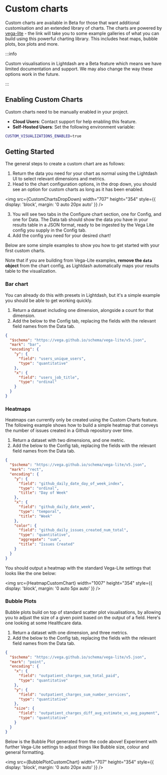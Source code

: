 
# Custom charts

Custom charts are available in Beta for those that want additional customisation and an extended library of charts. 
The charts are powered by [vega-lite](https://vega.github.io/vega-lite/examples/) - the link will take you to some example galleries of what you can build using this powerful charting library. 
This includes heat maps, bubble plots, box plots and more.

:::info

Custom visualisations in Lightdash are a Beta feature which means we have limited documentation and support. We may also change the way these options work in the future.

:::

## Enabling Custom Charts

Custom charts need to be manually enabled in your project. 

- **Cloud Users**: Contact support for help enabling this feature.
- **Self-Hosted Users**: Set the following environment variable:

```sh
CUSTOM_VISUALIZATIONS_ENABLED=true
```

## Getting Started

The general steps to create a custom chart are as follows:

1. Return the data you need for your chart as normal using the Lightdash UI to select relevant dimensions and metrics.
2. Head to the chart configuration options, in the drop down, you should see an option for custom charts as long as it has been enabled.

<img
  src={CustomChartsDropDown}
  width="707"
  height="354"
  style={{ display: 'block', margin: '0 auto 20px auto' }}
/>

3. You will see two tabs in the Configure chart section, one for Config, and one for Data. The Data tab should show the data you have in your results table in a JSON format, ready to be ingested by the Vega Lite config you supply in the Config tab.
4. Add the config you need for your desired chart!

Below are some simple examples to show you how to get started with your first custom charts. 

Note that if you are building from Vega-Lite examples, **remove the `data` object** from the chart config, as Lightdash automatically maps your results table to the visualization.

### Bar chart

You can already do this with presets in Lightdash, but it's a simple example you should be able to get working quickly.

1. Return a dataset including one dimension, alongside a count for that dimension.
2. Add the below to the Config tab, replacing the fields with the relevant field names from the Data tab.

```json
{
  "$schema": "https://vega.github.io/schema/vega-lite/v5.json",
  "mark": "bar",
  "encoding": {
    "y": {
      "field": "users_unique_users",
      "type": "quantitative"
    },
    "x": {
      "field": "users_job_title",
      "type": "ordinal"
    }
  }
}
```

### Heatmaps

Heatmaps can currently only be created using the Custom Charts feature. The following example shows how to build a simple heatmap that conveys the number of issues created in a Github repository over time.

1. Return a dataset with two dimensions, and one metric.
2. Add the below to the Config tab, replacing the fields with the relevant field names from the Data tab.

```json
{
  "$schema": "https://vega.github.io/schema/vega-lite/v5.json",
  "mark": "rect",
  "encoding": {
    "y": {
      "field": "github_daily_date_day_of_week_index",
      "type": "ordinal",
      "title": "Day of Week"
    },
    "x": {
      "field": "github_daily_date_week",
      "type": "temporal",
      "title": "Week"
    },
    "color": {
      "field": "github_daily_issues_created_num_total",
      "type": "quantitative",
      "aggregate": "sum",
      "title": "Issues Created"
    }
  }
}
```

You should output a heatmap with the standard Vega-Lite settings that looks like the one below:

<img
  src={HeatmapCustomChart}
  width="1007"
  height="354"
  style={{ display: 'block', margin: '0 auto 5px auto' }}
/>

### Bubble Plots

Bubble plots build on top of standard scatter plot visualisations, by allowing you to adjust the size of a given point based on the output of a field. Here's one looking at some Healthcare data.

1. Return a dataset with one dimension, and three metrics.
2. Add the below to the Config tab, replacing the fields with the relevant field names from the Data tab.

```json
{
  "$schema": "https://vega.github.io/schema/vega-lite/v5.json",
  "mark": "point",
  "encoding": {
    "x": {
      "field": "outpatient_charges_sum_total_paid",
      "type": "quantitative"
    },
    "y": {
      "field": "outpatient_charges_sum_number_services",
      "type": "quantitative"
    },
    "size": {
      "field": "outpatient_charges_diff_avg_estimate_vs_avg_payment",
      "type": "quantitative"
    }
  }
}
```

Below is the Bubble Plot generated from the code above! Experiment with further Vega-Lite settings to adjust things like Bubble size, colour and general formatting.

<img
  src={BubblePlotCustomChart}
  width="707"
  height="354"
  style={{ display: 'block', margin: '0 auto 20px auto' }}
/>

